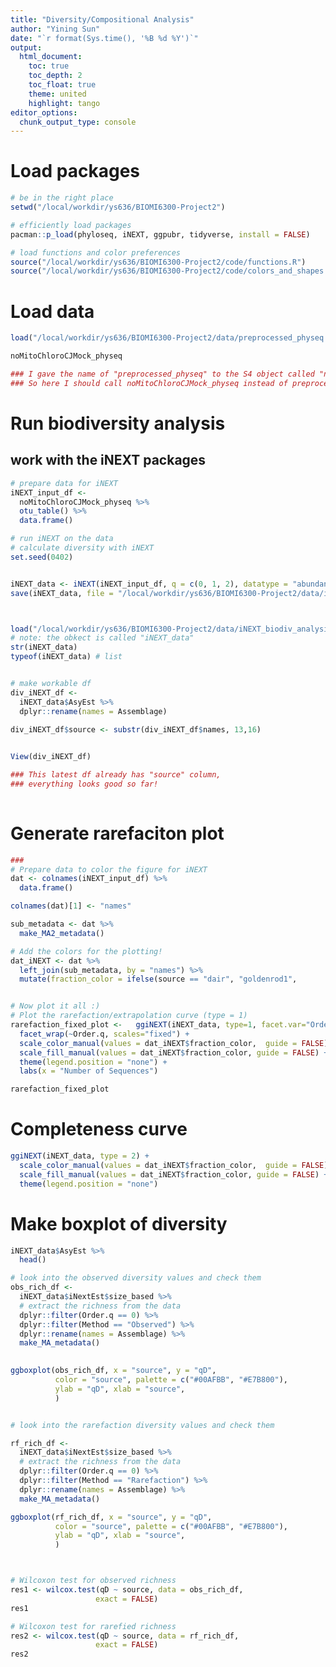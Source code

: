 ```yaml
---
title: "Diversity/Compositional Analysis"
author: "Yining Sun"
date: "`r format(Sys.time(), '%B %d %Y')`"
output: 
  html_document:
    toc: true
    toc_depth: 2
    toc_float: true
    theme: united
    highlight: tango
editor_options: 
  chunk_output_type: console
---
```


# Load packages
```r

# be in the right place
setwd("/local/workdir/ys636/BIOMI6300-Project2")

# efficiently load packages
pacman::p_load(phyloseq, iNEXT, ggpubr, tidyverse, install = FALSE)

# load functions and color preferences
source("/local/workdir/ys636/BIOMI6300-Project2/code/functions.R")
source("/local/workdir/ys636/BIOMI6300-Project2/code/colors_and_shapes.R")
```


# Load data
```r
load("/local/workdir/ys636/BIOMI6300-Project2/data/preprocessed_physeq.RData")

noMitoChloroCJMock_physeq

### I gave the name of "preprocessed_physeq" to the S4 object called "noMitoChloroCJMock_physeq".
### So here I should call noMitoChloroCJMock_physeq instead of preprocessed_physeq.

```


# Run biodiversity analysis
## work with the iNEXT packages
```r
# prepare data for iNEXT
iNEXT_input_df <-
  noMitoChloroCJMock_physeq %>%
  otu_table() %>%
  data.frame()

# run iNEXT on the data
# calculate diversity with iNEXT
set.seed(0402)


iNEXT_data <- iNEXT(iNEXT_input_df, q = c(0, 1, 2), datatype = "abundance")
save(iNEXT_data, file = "/local/workdir/ys636/BIOMI6300-Project2/data/iNEXT_biodiv_analysis.RData")



load("/local/workdir/ys636/BIOMI6300-Project2/data/iNEXT_biodiv_analysis.RData")
# note: the obkect is called "iNEXT_data"
str(iNEXT_data)
typeof(iNEXT_data) # list


# make workable df
div_iNEXT_df <-
  iNEXT_data$AsyEst %>%
  dplyr::rename(names = Assemblage)
  
div_iNEXT_df$source <- substr(div_iNEXT_df$names, 13,16)


View(div_iNEXT_df)

### This latest df already has "source" column,
### everything looks good so far!
  
```



# Generate rarefaciton plot
```r

###
# Prepare data to color the figure for iNEXT
dat <- colnames(iNEXT_input_df) %>%    
  data.frame() 

colnames(dat)[1] <- "names"     

sub_metadata <- dat %>% 
  make_MA2_metadata()

# Add the colors for the plotting!
dat_iNEXT <- dat %>%      
  left_join(sub_metadata, by = "names") %>%    
  mutate(fraction_color = ifelse(source == "dair", "goldenrod1",                                  ifelse(source == "meat", "firebrick3",         "blue")))


# Now plot it all :) 
# Plot the rarefaction/extrapolation curve (type = 1)
rarefaction_fixed_plot <-   ggiNEXT(iNEXT_data, type=1, facet.var="Order.q") +   
  facet_wrap(~Order.q, scales="fixed") +  
  scale_color_manual(values = dat_iNEXT$fraction_color,  guide = FALSE) +  
  scale_fill_manual(values = dat_iNEXT$fraction_color, guide = FALSE) +  
  theme(legend.position = "none") +   
  labs(x = "Number of Sequences") 

rarefaction_fixed_plot

```


# Completeness curve
```r
ggiNEXT(iNEXT_data, type = 2) + 
  scale_color_manual(values = dat_iNEXT$fraction_color,  guide = FALSE) +  
  scale_fill_manual(values = dat_iNEXT$fraction_color, guide = FALSE) +  
  theme(legend.position = "none") 

```


# Make boxplot of diversity
```r

iNEXT_data$AsyEst %>%
  head()

# look into the observed diversity values and check them
obs_rich_df <-
  iNEXT_data$iNextEst$size_based %>%
  # extract the richness from the data
  dplyr::filter(Order.q == 0) %>%
  dplyr::filter(Method == "Observed") %>%
  dplyr::rename(names = Assemblage) %>%
  make_MA_metadata()
 

ggboxplot(obs_rich_df, x = "source", y = "qD", 
          color = "source", palette = c("#00AFBB", "#E7B800"),
          ylab = "qD", xlab = "source",
          )


# look into the rarefaction diversity values and check them

rf_rich_df <-
  iNEXT_data$iNextEst$size_based %>%
  # extract the richness from the data
  dplyr::filter(Order.q == 0) %>%
  dplyr::filter(Method == "Rarefaction") %>%
  dplyr::rename(names = Assemblage) %>%
  make_MA_metadata()

ggboxplot(rf_rich_df, x = "source", y = "qD", 
          color = "source", palette = c("#00AFBB", "#E7B800"),
          ylab = "qD", xlab = "source",
          )



# Wilcoxon test for observed richness
res1 <- wilcox.test(qD ~ source, data = obs_rich_df,
                   exact = FALSE)
res1

# Wilcoxon test for rarefied richness
res2 <- wilcox.test(qD ~ source, data = rf_rich_df,
                   exact = FALSE)
res2

```


```r

```

